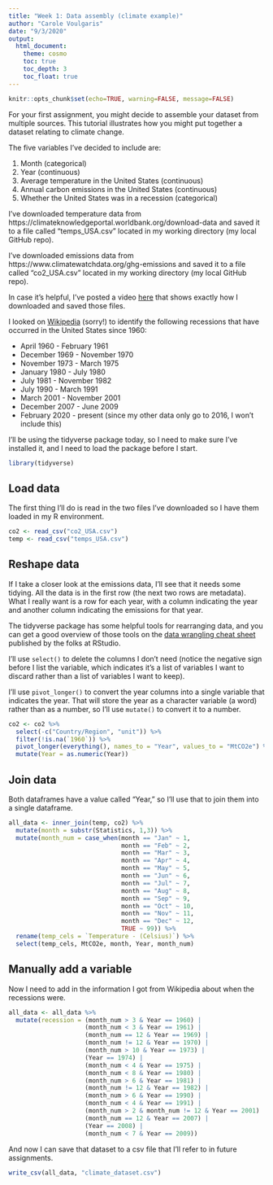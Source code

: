 ```yaml
---
title: "Week 1: Data assembly (climate example)"
author: "Carole Voulgaris"
date: "9/3/2020"
output: 
  html_document:
    theme: cosmo
    toc: true
    toc_depth: 3
    toc_float: true
---
```


```r
knitr::opts_chunk$set(echo=TRUE, warning=FALSE, message=FALSE)
```

For your first assignment, you might decide to assemble your dataset from multiple sources. This tutorial illustrates how you might put together a dataset relating to climate change.

The five variables I've decided to include are:

1. Month (categorical)
2. Year (continuous)
3. Average temperature in the United States (continuous)
4. Annual carbon emissions in the United States (continuous)
5. Whether the United States was in a recession (categorical)

I've downloaded temperature data from https://climateknowledgeportal.worldbank.org/download-data and saved it to a file called "temps_USA.csv" located in my working directory (my local GitHub repo). 

I've downloaded emissions data from https://www.climatewatchdata.org/ghg-emissions and saved it to a file called "co2_USA.csv" located in my working directory (my local GitHub repo).

In case it's helpful, I've posted a video [here](https://harvard.zoom.us/rec/share/_MNOI6up3VpIaYnsuUH4Hak4MabYaaa8gHUX86ZbyEkQyyn7aD3Zze93FNaI4Ivy?startTime=1597863367000){target="_blank"} that shows exactly how I downloaded and saved those files.

I looked on [Wikipedia](https://en.wikipedia.org/wiki/List_of_recessions_in_the_United_States){target="_blank"} (sorry!) to identify the following recessions that have occurred in the United States since 1960:

* April 1960 - February 1961
* December 1969 - November 1970
* November 1973 - March 1975
* January 1980 - July 1980
* July 1981 - November 1982
* July 1990 - March 1991
* March 2001 - November 2001
* December 2007 - June 2009
* February 2020 - present (since my other data only go to 2016, I won't include this)

I'll be using the tidyverse package today, so I need to make sure I've installed it, and I need to load the package before I start.

```r
library(tidyverse)
```

## Load data

The first thing I'll do is read in the two files I've downloaded so I have them loaded in my R environment.

```r
co2 <- read_csv("co2_USA.csv")
temp <- read_csv("temps_USA.csv")
```

## Reshape data

If I take a closer look at the emissions data, I'll see that it needs some tidying. All the data is in the first row (the next two rows are metadata). What I really want is a row for each year, with a column indicating the year and another column indicating the emissions for that year. 

The tidyverse package has some helpful tools for rearranging data, and you can get a good overview of those tools on the [data wrangling cheat sheet](https://rstudio.com/wp-content/uploads/2015/02/data-wrangling-cheatsheet.pdf){target="_blank"} published by the folks at RStudio.

I'll use `select()` to delete the columns I don't need (notice the negative sign before I list the variable, which indicates it's a list of variables I want to discard rather than a list of variables I want to keep). 

I'll use `pivot_longer()` to convert the year columns into a single variable that indicates the year. That will store the year as a character variable (a word) rather than as a number, so I'll use `mutate()` to convert it to a number.

``` r
co2 <- co2 %>%
  select(-c("Country/Region", "unit")) %>%
  filter(!is.na(`1960`)) %>%
  pivot_longer(everything(), names_to = "Year", values_to = "MtCO2e") %>%
  mutate(Year = as.numeric(Year))
```

## Join data

Both dataframes have a value called "Year," so I'll use that to join them into a single dataframe.

``` r
all_data <- inner_join(temp, co2) %>%
  mutate(month = substr(Statistics, 1,3)) %>%
  mutate(month_num = case_when(month == "Jan" ~ 1,
                               month == "Feb" ~ 2,
                               month == "Mar" ~ 3,
                               month == "Apr" ~ 4,
                               month == "May" ~ 5,
                               month == "Jun" ~ 6,
                               month == "Jul" ~ 7,
                               month == "Aug" ~ 8,
                               month == "Sep" ~ 9,
                               month == "Oct" ~ 10,
                               month == "Nov" ~ 11,
                               month == "Dec" ~ 12,
                               TRUE ~ 99)) %>%
  rename(temp_cels = `Temperature - (Celsius)`) %>%
  select(temp_cels, MtCO2e, month, Year, month_num)
```

## Manually add a variable

Now I need to add in the information I got from Wikipedia about when the recessions were. 

``` r
all_data <- all_data %>%
  mutate(recession = (month_num > 3 & Year == 1960) |
                     (month_num < 3 & Year == 1961) |
                     (month_num == 12 & Year == 1969) |
                     (month_num != 12 & Year == 1970) |
                     (month_num > 10 & Year == 1973) |
                     (Year == 1974) |
                     (month_num < 4 & Year == 1975) |
                     (month_num < 8 & Year == 1980) |
                     (month_num > 6 & Year == 1981) |
                     (month_num != 12 & Year == 1982) |
                     (month_num > 6 & Year == 1990) |
                     (month_num < 4 & Year == 1991) |
                     (month_num > 2 & month_num != 12 & Year == 2001) |
                     (month_num == 12 & Year == 2007) |
                     (Year == 2008) |
                     (month_num < 7 & Year == 2009))
```

And now I can save that dataset to a csv file that I'll refer to in future assignments.

``` r
write_csv(all_data, "climate_dataset.csv")
```